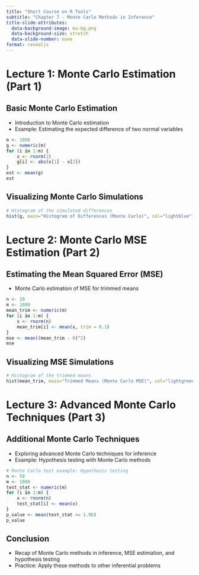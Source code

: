 ```yaml
---
title: "Short Course on R Tools"
subtitle: "Chapter 7 - Monte Carlo Methods in Inference"
title-slide-attributes:
  data-background-image: mu-bg.png
  data-background-size: stretch
  data-slide-number: none
format: revealjs
---
```


# Lecture 1: Monte Carlo Estimation (Part 1)

## Basic Monte Carlo Estimation

-   Introduction to Monte Carlo estimation
-   Example: Estimating the expected difference of two normal variables

```r
m <- 1000
g <- numeric(m)
for (i in 1:m) {
    x <- rnorm(2)
    g[i] <- abs(x[1] - x[2])
}
est <- mean(g)
est
```

## Visualizing Monte Carlo Simulations

```r
# Histogram of the simulated differences
hist(g, main="Histogram of Differences (Monte Carlo)", col="lightblue")
```

# Lecture 2: Monte Carlo MSE Estimation (Part 2)

## Estimating the Mean Squared Error (MSE)

-   Monte Carlo estimation of MSE for trimmed means

```r
n <- 20
m <- 1000
mean_trim <- numeric(m)
for (i in 1:m) {
    x <- rnorm(n)
    mean_trim[i] <- mean(x, trim = 0.1)
}
mse <- mean((mean_trim - 0)^2)
mse
```

## Visualizing MSE Simulations

```r
# Histogram of the trimmed means
hist(mean_trim, main="Trimmed Means (Monte Carlo MSE)", col="lightgreen")
```

# Lecture 3: Advanced Monte Carlo Techniques (Part 3)

## Additional Monte Carlo Techniques

-   Exploring advanced Monte Carlo techniques for inference
-   Example: Hypothesis testing with Monte Carlo methods

```r
# Monte Carlo test example: Hypothesis testing
n <- 50
m <- 1000
test_stat <- numeric(m)
for (i in 1:m) {
    x <- rnorm(n)
    test_stat[i] <- mean(x)
}
p_value <- mean(test_stat >= 1.96)
p_value
```

## Conclusion

-   Recap of Monte Carlo methods in inference, MSE estimation, and hypothesis testing
-   Practice: Apply these methods to other inferential problems

